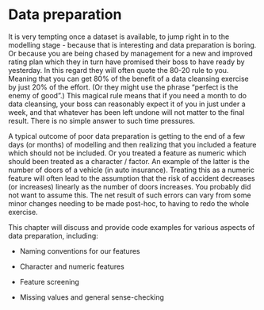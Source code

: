 # Data preparation

It is very tempting once a dataset is available, to jump right in to the modelling stage - because that is interesting and data preparation is boring. Or because you are being chased by management for a new and improved rating plan which they in turn have promised their boss to have ready by yesterday. In this regard they will often quote the 80-20 rule to you. Meaning that you can get 80% of the benefit of a data cleansing exercise by just 20% of the effort. (Or they might use the phrase "perfect is the enemy of good".) This magical rule means that if you need a month to do data cleansing, your boss can reasonably expect it of you in just under a week, and that whatever has been left undone will not matter to the final result. There is no simple answer to such time pressures.

A typical outcome of poor data preparation is getting to the end of a few days (or months) of modelling and then realizing that you included a feature which should not be included. Or you treated a feature as numeric which should been treated as a character / factor. An example of the latter is the number of doors of a vehicle (in auto insurance). Treating this as a numeric feature will often lead to the assumption that the risk of accident decreases (or increases) linearly as the number of doors increases. You probably did not want to assume this. The net result of such errors can vary from some minor changes needing to be made post-hoc, to having to redo the whole exercise.

This chapter will discuss and provide code examples for various aspects of data preparation, including:

-   Naming conventions for our features

-   Character and numeric features

-   Feature screening

-   Missing values and general sense-checking
